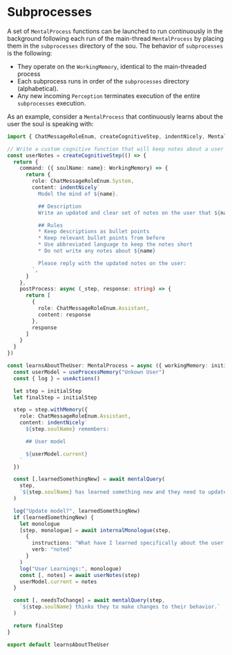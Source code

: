 # Subprocesses

A set of `MentalProcess` functions can be launched to run continuously in the background following each run of the main-thread `MentalProcess` by placing them in the `subprocesses` directory of the sou. The behavior of `subprocesses` is the following:
- They operate on the `WorkingMemory`, identical to the main-threaded process
- Each subprocess runs in order of the `subprocesses` directory (alphabetical).
- Any new incoming `Perception` terminates execution of the entire `subprocesses` execution.

As an example, consider a `MentalProcess` that continuously learns about the user the soul is speaking with:

```typescript filename="subprocesses/learnsAboutTheUser.ts"
import { ChatMessageRoleEnum, createCognitiveStep, indentNicely, MentalProcess, useActions, useProcessMemory, WorkingMemory } from "@opensouls/engine";

// Write a custom cognitive function that will keep notes about a user
const userNotes = createCognitiveStep(() => {
  return {
    command: ({ soulName: name}: WorkingMemory) => {
      return {
        role: ChatMessageRoleEnum.System,
        content: indentNicely`
          Model the mind of ${name}.

          ## Description
          Write an updated and clear set of notes on the user that ${name} would want to remember.

          ## Rules
          * Keep descriptions as bullet points
          * Keep relevant bullet points from before
          * Use abbreviated language to keep the notes short
          * Do not write any notes about ${name}

          Please reply with the updated notes on the user:
        `,
      }
    },
    postProcess: async (_step, response: string) => {
      return [
        {
          role: ChatMessageRoleEnum.Assistant,
          content: response
        },   
        response
      ]
    }
  }
})

const learnsAboutTheUser: MentalProcess = async ({ workingMemory: initialStep }) => {
  const userModel = useProcessMemory("Unkown User")
  const { log } = useActions()

  let step = initialStep
  let finalStep = initialStep

  step = step.withMemory({
    role: ChatMessageRoleEnum.Assistant,
    content: indentNicely`
      ${step.soulName} remembers:

      ## User model

      ${userModel.current}
    `
  })

  const [,learnedSomethingNew] = await mentalQuery(
    step,
    `${step.soulName} has learned something new and they need to update the mental model of the user.`
  )

  log("Update model?", learnedSomethingNew)
  if (learnedSomethingNew) {
    let monologue
    [step, monologue] = await internalMonologue(step,
      {
        instructions: "What have I learned specifically about the user from the last few messages?",
        verb: "noted"
      }
    )
    log("User Learnings:", monologue)
    const [, notes] = await userNotes(step)
    userModel.current = notes
  }

  const [, needsToChange] = await mentalQuery(step,
    `${step.soulName} thinks they to make changes to their behavior.`
  )

  return finalStep
}

export default learnsAboutTheUser
```